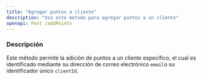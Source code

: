 ```yaml
---
title: "Agregar puntos a cliente"
description: "Usa este metodo para agregar puntos a un cliente"
openapi: Post /addPoints
---
```


### Descripción

Este método permite la adición de puntos a un cliente específico, el cual es identificado mediante su dirección de correo electrónico `email`o su identificador único `clientId`.